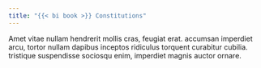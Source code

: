 ```yaml
---
title: "{{< bi book >}} Constitutions"
---
```


Amet vitae nullam hendrerit mollis cras, feugiat erat. accumsan imperdiet arcu, tortor nullam dapibus inceptos ridiculus torquent curabitur cubilia. tristique suspendisse sociosqu enim, imperdiet magnis auctor ornare.